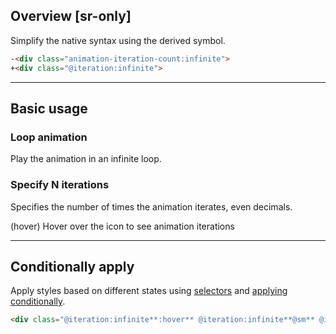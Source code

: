 ## Overview [sr-only]
<Overview/>

Simplify the native syntax using the derived symbol.
```html
-<div class="animation-iteration-count:infinite">
+<div class="@iteration:infinite">
```

---

## Basic usage
### Loop animation
Play the animation in an infinite loop.
<Basic className="@iteration:infinite @rotate|1s|linear"/>

### Specify N iterations
Specifies the number of times the animation iterates, even decimals.

(hover) Hover over the icon to see animation iterations
<Basic className="@iteration:2.5:hover @rotate|1s|linear|forwards:hover"/>

---

## Conditionally apply
Apply styles based on different states using [selectors](/guide/state-selectors) and [applying conditionally](/guide/applying-conditionally).
```html
<div class="@iteration:infinite**:hover** @iteration:infinite**@sm** @iteration:infinite**@dark** @iteration:infinite**@print**">…</div>
```

